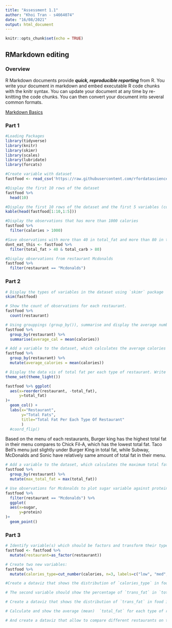 ```yaml
---
title: "Assessment 1.1"
author: "Khoi Tran - s4664074"
date: "16/08/2021"
output: html_document
---
```


```r
knitr::opts_chunk$set(echo = TRUE)
```
## RMarkdown editing
### Overview
R Markdown documents provide ***quick, reproducible reporting*** from R. You write your document in markdown and embed executable R code chunks with the knitr syntax. You can update your document at any time by re-knitting the code chunks. You can then convert your document into several common formats.

[Markdown Basics](https://rmarkdown.rstudio.com/lesson-8.html)


### Part 1
```r
#Loading Packages
library(tidyverse)
library(knitr)
library(skimr)
library(scales)
library(lubridate)
library(forcats)

#Create variable with dataset
fastfood <- read_csv('https://raw.githubusercontent.com/rfordatascience/tidytuesday/master/data/2018/2018-09-04/fastfood_calories.csv')

#Display the first 10 rows of the dataset
fastfood %>% 
  head(10) 

#Display the first 10 rows of the dataset and the first 5 variables (columns)
kable(head(fastfood[1:10,1:5])) 

#Display the observations that has more than 1000 calories
fastfood %>% 
  filter(calories > 1000) 

#Save observations with more than 40 in total_fat and more than 80 in total_carb
dont_eat_this <- fastfood %>% 
  filter(total_fat > 40 & total_carb > 80)

#Display observations from restaurant Mcdonalds
fastfood %>%
  filter(restaurant == "Mcdonalds")

```

### Part 2
```r
# Display the types of variables in the dataset using `skimr` package
skim(fastfood)

# Show the count of observations for each restaurant. 
fastfood %>% 
  count(restaurant)

# Using grouppings (group_by()), summarise and display the average number of calories for each restaurant.
fastfood %>%
  group_by(restaurant) %>%
  summarise(average_cal = mean(calories))

# Add a variable to the dataset, which calculates the average calories per type of restaurant and call it `average_calories` 
fastfood %>%
  group_by(restaurant) %>%
  mutate(average_calories = mean(calories))

# Display the data vis of total fat per each type of restaurant. Write a narration (2-3 sentences) why you believe this type of data viz presents such information best. **
theme_set(theme_light())

fastfood %>% ggplot(
  aes(x=reorder(restaurant, -total_fat), 
      y=total_fat)
)+
  geom_col() +
  labs(x="Restaurant", 
       y="Total Fats", 
       title="Total Fat Per Each Type Of Restaurant"
       )
  #coord_flip()
```

Based on the menu of each restaurants, Burger king has the highest total fat in their menu compares to Chick Fil-A, which has the lowest total fat. Taco Bell's menu just slightly under Burger King in total fat, while Subway, McDonalds and Sonic have relatively same amount of total fat in their menu.

```r
# Add a variable to the dataset, which calculates the maximum total fat per type of restaurant and call it `max_total_fat` 
fastfood %>%
  group_by(restaurant) %>%
  mutate(max_total_fat = max(total_fat))

# Use observations for Mcdonalds to plot sugar variable against protein with `geom_point()` 
fastfood %>%
  filter(restaurant == "Mcdonalds") %>% 
  ggplot(
  aes(x=sugar,
      y=protein)
)+
  geom_point()
```
### Part 3
```r
# Identify variable(s) which should be factors and transform their type into a factor variable.
fastfood <- fastfood %>%
  mutate(restaurant=as_factor(restaurant))

# Create two new variables:
fastfood %>% 
  mutate(calories_type=cut_number(calories, n=3, labels=c("low", "med", "high"), sort = TRUE)) 

#Create a dataviz that shows the distribution of `calories_type` in food items for each type of restaurant. Think carefully about the choice of data viz. Use facets, coordinates and theme layers to make your data viz visually appealing and meaningful. Use factors related data viz functions.

# The second variable should show the percentage of `trans_fat` in `total_fat`. Add the variable to the dataset and call it `trans_fat_percent`. Do not forget to save the updated dataset. 

# Create a dataviz that shows the distribution of `trans_fat` in food items for each type of restaurant. Think carefully about the choice of data viz. Use facets, coordinates and theme layers to make your data viz visually appealing and meaningful.

# Calculate and show the average (mean)  `total_fat` for each type of restaurant. No need to save it as a variable.

# And create a dataviz that allow to compare different restaurants on this variable (`total_fat`). You can present it on one dataviz (= no facets). 

```



